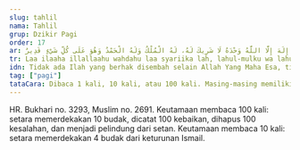 ```yaml
---
slug: tahlil
nama: Tahlil
grup: Dzikir Pagi
order: 17
ar: لَا إِلَهَ إِلَّا اللَّهُ وَحْدَهُ لَا شَرِيكَ لَهُ، لَهُ الْمُلْكُ وَلَهُ الْحَمْدُ وَهُوَ عَلَى كُلِّ شَيْءٍ قَدِيرٌ.
tr: Laa ilaaha illallaahu wahdahu laa syariika lah, lahul-mulku wa lahul-hamdu wa huwa 'alaa kulli syai'in qadiir.
idn: Tidak ada Ilah yang berhak disembah selain Allah Yang Maha Esa, tidak ada sekutu bagi-Nya. Bagi-Nya kerajaan dan segala pujian. Dia-lah yang berkuasa atas segala sesuatu.
tag: ["pagi"]
tataCara: Dibaca 1 kali, 10 kali, atau 100 kali. Masing-masing memiliki keutamaan tersendiri.
---
```


HR. Bukhari no. 3293, Muslim no. 2691. Keutamaan membaca 100 kali: setara memerdekakan 10 budak, dicatat 100 kebaikan, dihapus 100 kesalahan, dan menjadi pelindung dari setan. Keutamaan membaca 10 kali: setara memerdekakan 4 budak dari keturunan Ismail.
